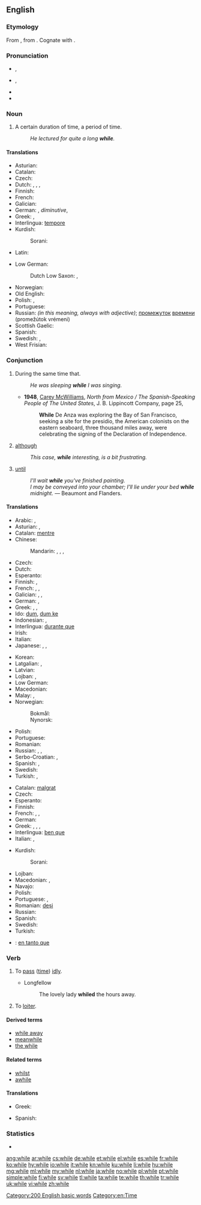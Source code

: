 ==English==

===Etymology===
From {{etyl|ang|en}} {{term|hwil|hwīl|lang=ang}}, from {{etyl|gem-pro|en}} {{recons|hwīlō|lang=gem-pro}}. Cognate with {{etyl|nds|-}} {{term|wil|lang=nds}}.

===Pronunciation===
* {{a|UK}} {{IPA|/ʍaɪl/}}, {{X-SAMPA|/WaIl/}}
* {{a|US}} {{IPA|/waɪl/}}, {{X-SAMPA|/waIl/}}
* {{audio|en-us-while.ogg|Audio (US)}}
* {{rhymes|aɪl}}

===Noun===
{{en-noun}}

# A certain duration of time, a period of time.
#: ''He lectured for quite a long '''while'''.''

====Translations====
{{trans-top|certain duration of time, a period of time}}
* Asturian: {{t|ast|ratu|m}}
* Catalan: {{t-|ca|estona|f}}
* Czech: {{t+|cs|chvíle|f}}
* Dutch: {{t+|nl|tijdje|n}}, {{t+|nl|momentje|n}}, {{t-|nl|een hele tijd|m}}, {{t+|nl|poosje|n}}
* Finnish: {{t+|fi|aika}}
* French: {{t+|fr|moment|m}}
* Galician: {{t|gl|tempo|m}}
* German: {{t+|de|Weile|f}}, {{t-|de|Weilchen|n}} ''diminutive'', {{t+|de|Zeitspanne|f}}
* Greek: {{t+|el|διάστημα|n|tr=diástima|sc=Grek}}, {{t+|el|χρόνος|m|tr=chrónos|sc=Grek}}
* Interlingua: [[tempore]]
* Kurdish:
*: Sorani: {{ku-Arab|[[ماوه‌]]}}
* Latin: {{t+|la|dum}}
{{trans-mid}}
* Low German:
*: Dutch Low Saxon: {{tø|nds-nl|zet|m}} {{qualifier|Gronings}}, {{tø|nds-nl|zetje|n}} {{qualifier|Gronings}}
* Norwegian: {{t+|no|stund|m}}
* Old English: {{t-|ang|þrag|f|alt=þrāg}}
* Polish: {{t+|pl|chwila|f}}, {{t-|pl|jakiś czas|m}}
* Portuguese: {{t+|pt|tempo|m}}
* Russian: {{t+|ru|время|n|tr=vrémja}} ''(in this meaning, always with adjective)''; [[промежуток]] [[время|времени]] (promežútok vrémeni) {{m}}
* Scottish Gaelic: {{qualifier|short}} {{t-|gd|greis|f}}
* Spanish: {{t+|es|rato|m}}
* Swedish: {{t+|sv|stund|c}}, {{t+|sv|tag|n}}
* West Frisian: {{t-|fy|skoft|n}}
{{trans-bottom}}

===Conjunction===
{{wikipedia}}
{{en-con}}

# During the same time that.
#: ''He was sleeping '''while''' I was singing.''
#* '''1948''', [[w:Carey McWilliams (journalist)|Carey McWilliams]], ''North from Mexico / The Spanish-Speaking People of The United States'', J. B. Lippincott Company, page 25,
#*: '''While''' De Anza was exploring the Bay of San Francisco, seeking a site for the presidio, the American colonists on the eastern seaboard, three thousand miles away, were celebrating the signing of the Declaration of Independence.
# [[although]]
#: ''This case, '''while''' interesting, is a bit frustrating.''
# {{context|Northern England|Scotland|lang=en}} [[until]]
#: ''I'll wait '''while''' you've finished painting.''
#: ''I may be conveyed into your chamber; I'll lie under your bed '''while''' midnight.'' &mdash; Beaumont and Flanders.

====Translations====
{{trans-top|during the same time that}}
* Arabic: {{t-|ar|بينما|tr=baynámaa}}, {{t-|ar|عندما|tr=3indámaa}}
* Asturian: {{t-|ast|mientres}}, {{t-|ast|dun}}
* Catalan: [[mentre]]
* Chinese:
*: Mandarin: {{t-|cmn|時候|alt=...的時候|sc=Hani}}, {{t-|cmn|时候|alt=...的时候|tr=...de shíhou|sc=Hani}}, {{t-|cmn|當|sc=Hani}}, {{t-|cmn|当|tr=dāng|sc=Hani}}
* Czech: {{t+|cs|zatímco}}
* Dutch: {{t+|nl|terwijl}}
* Esperanto: {{t-|eo|dum}}
* Finnish: {{t-|fi|sillä aikaa kun}}, {{t-|fi|samaan aikaan kun}}
* French: {{t+|fr|pendant que}}, {{t+|fr|tant|alt=tant que}}, {{t+|fr|tandis que}}
* Galician: {{t|gl|mentres}}, {{t|gl|entrementres}}, {{t|gl|namentres}}
* German: {{t+|de|während}}, {{t+|de|solange}}
* Greek: {{t+|el|καθώς|tr=kathós}}, {{t+|el|ενώ|tr=enó}}, {{t+|el|ενόσω|tr=enóso}}
* Ido: [[dum]], [[dum ke]]
* Indonesian: {{t+|id|sementara}}, {{t+|id|seraya}}
* Interlingua: [[durante que]]
* Irish: {{t+|ga|agus}}
* Italian: {{t+|it|mentre}}
* Japanese: {{t+|ja|間|alt=...間に|tr=...あいだに, ...aida-ni}}, {{t+|ja|時|alt=...時に|tr=...ときに, ...toki-ni}}, {{t-|ja|...ながら|tr=...nagara|sc=Jpan}}
{{trans-mid}}
* Korean: {{t-|ko|하는 동안|tr=haneun dong-an|sc=Hang}}
* Latgalian: {{tø|ltg|cikom}}, {{tø|ltg|koleņ}}
* Latvian: {{t-|lv|kamēr}}
* Lojban: {{qual|any event}} {{t-|jbo|calonu}}, {{qual|specific event}} {{t-|jbo|calenu}}
* Low German: {{t-|nds|wil}}
* Macedonian: {{t-|mk|додека|tr=dódeka|sc=Cyrl}}
* Malay: {{t-|ms|semasa}}, {{t-|ms|sementara}}
* Norwegian:
*: Bokmål: {{t+|no|mens}}
*: Nynorsk: {{t-|no|medan}} <!-- nn.wiktionary is dead and has only got around 100 entries. Both languages are therefore allowed (and in use) on no.wiktionary, that's why it's not linked to nn.wiktionary -->
* Polish: {{t+|pl|gdy}}
* Portuguese: {{t+|pt|enquanto}}
* Romanian: {{t-|ro|în timp ce}}
* Russian: {{t+|ru|пока|tr=poká}}, {{t-|ru|до тех пор, пока|tr=do tex por, poká}}, {{t-|ru|в то время, как|tr=v to vrémja, kak}}
* Serbo-Croatian: {{t-|sh|док|sc=Cyrl}}, {{t-|sh|dok}}
* Spanish: {{t+|es|mientras|alt=mientras que}}, {{t-|es|siempre y cuando}}
* Swedish: {{t+|sv|medan}}
* Turkish: {{t-|tr|-ken}}, {{t+|tr|iken}}
{{trans-bottom}}

{{trans-top|although}}
* Catalan: [[malgrat]]
* Czech: {{t+|cs|byť}}
* Esperanto: {{t-|eo|kvankam}}
* Finnish: {{t+|fi|vaikka}}
* French: {{t+|fr|tandis que}}, {{t+|fr|bien que}}, {{t+|fr|quoique}}
* German: {{t+|de|obwohl}}
* Greek: {{t+|el|ενώ|tr=enó|sc=Grek}}, {{t+|el|καίτοι|tr=kaítoi|sc=Grek}}, {{t+|el|αν και|tr=an kaí|sc=Grek}}, {{t+|el|μολονότι|tr=molonóti|sc=Grek}}
* Interlingua: [[ben que]]
* Italian: {{t+|it|malgrado}}, {{t+|it|benché}}
{{trans-mid}}
* Kurdish:
*: Sorani: {{ku-Arab|[[ئه‌گه‌رچی]]}}
* Lojban: {{t-|jbo|ju'aku'i}}
* Macedonian: {{t-|mk|иако|tr=íako|sc=Cyrl}}, {{t-|mk|макар|tr=mákar|sc=Cyrl}}
* Navajo: {{tø|nv|yínee'}}
* Polish: {{t+|pl|chociaż}}
* Portuguese: {{t+|pt|embora}}, {{t+|pt|malgrado}}
* Romanian: [[deși]]
* Russian: {{t+|ru|хотя|tr=xotjá}}
* Spanish: {{t+|es|aunque}}
* Swedish: {{t+|sv|fastän}}
* Turkish: {{t+|tr|rağmen}}
{{trans-bottom}}

{{trans-see|until}}

{{checktrans-top}}
{{trans-mid}}
* {{ttbc|es}}: [[en tanto que]]
{{trans-bottom}}

===Verb===
{{en-verb|whil|es}}

# {{context|transitive|lang=en}} To [[pass]] ([[time]]) [[idly]].
#* Longfellow
#*: The lovely lady '''whiled''' the hours away.
# To [[loiter]].
#: {{rfquotek|Spectator}}

====Derived terms====
* [[while away]]
* [[meanwhile]]
* [[the while]]

====Related terms====
* [[whilst]]
* [[awhile]]

====Translations====
{{trans-top|to pass time idly}}
* Greek: {{t+|el|περνώ|tr=pernó|sc=Grek}}
{{trans-mid}}
* Spanish: {{t+|es|vagar}}
{{trans-bottom}}

===Statistics===
* {{rank|people|still|just|143|while|again|also|away}}

[[Category:200 English basic words]]
[[Category:en:Time]]

[[ang:while]]
[[ar:while]]
[[cs:while]]
[[de:while]]
[[et:while]]
[[el:while]]
[[es:while]]
[[fr:while]]
[[ko:while]]
[[hy:while]]
[[io:while]]
[[it:while]]
[[kn:while]]
[[ku:while]]
[[li:while]]
[[hu:while]]
[[mg:while]]
[[ml:while]]
[[my:while]]
[[nl:while]]
[[ja:while]]
[[no:while]]
[[pl:while]]
[[pt:while]]
[[simple:while]]
[[fi:while]]
[[sv:while]]
[[tl:while]]
[[ta:while]]
[[te:while]]
[[th:while]]
[[tr:while]]
[[uk:while]]
[[vi:while]]
[[zh:while]]